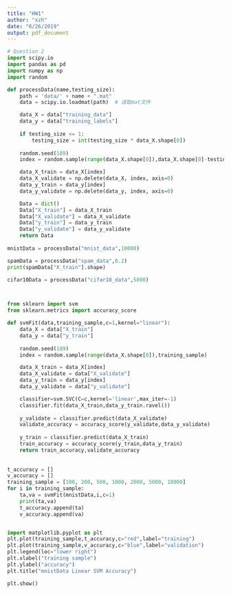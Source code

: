 ```yaml
---
title: "HW1"
author: "xzh"
date: "6/26/2019"
output: pdf_document
---
```



```python
# Question 2 
import scipy.io
import pandas as pd
import numpy as np
import random

def processData(name,testing_size):
    path = 'data/' + name + ".mat" 
    data = scipy.io.loadmat(path)  # 读取mat文件

    data_X = data["training_data"]
    data_y = data["training_labels"]
    
    if testing_size <= 1:
        testing_size = int(testing_size * data_X.shape[0])
    
    random.seed(189)
    index = random.sample(range(data_X.shape[0]),data_X.shape[0]-testing_size)

    data_X_train = data_X[index]
    data_X_validate = np.delete(data_X, index, axis=0)
    data_y_train = data_y[index]
    data_y_validate = np.delete(data_y, index, axis=0)

    Data = dict()
    Data["X_train"] = data_X_train
    Data["X_validate"] = data_X_validate
    Data["y_train"] = data_y_train
    Data["y_validate"] = data_y_validate
    return Data
    
mnistData = processData("mnist_data",10000)

spamData = processData("spam_data",0.2)
print(spamData["X_train"].shape)

cifar10Data = processData("cifar10_data",5000) 



from sklearn import svm
from sklearn.metrics import accuracy_score

def svmFit(data,training_sample,c=1,kernel="linear"):
    data_X = data["X_train"]
    data_y = data["y_train"]
    
    random.seed(189)
    index = random.sample(range(data_X.shape[0]),training_sample)

    data_X_train = data_X[index]
    data_X_validate = data["X_validate"]
    data_y_train = data_y[index]
    data_y_validate = data["y_validate"]

    classifier=svm.SVC(C=c,kernel='linear',max_iter=-1)
    classifier.fit(data_X_train,data_y_train.ravel())
    
    y_validate = classifier.predict(data_X_validate)
    validate_accuracy = accuracy_score(y_validate,data_y_validate)
    
    y_train = classifier.predict(data_X_train)
    train_accuracy = accuracy_score(y_train,data_y_train)
    return train_accuracy,validate_accuracy
    
    
t_accuracy = []
v_accuracy = []
training_sample = [100, 200, 500, 1000, 2000, 5000, 10000]
for i in training_sample:
    ta,va = svmFit(mnistData,i,c=1)
    print(ta,va)
    t_accuracy.append(ta)
    v_accuracy.append(va)


import matplotlib.pyplot as plt
plt.plot(training_sample,t_accuracy,c="red",label="training")
plt.plot(training_sample,v_accuracy,c="blue",label="validation")
plt.legend(loc="lower right")
plt.xlabel("training sample")
plt.ylabel("accuracy")
plt.title("mnistData Linear SVM Accuracy")

plt.show()
```


```python

```


```python

```

```python

```


